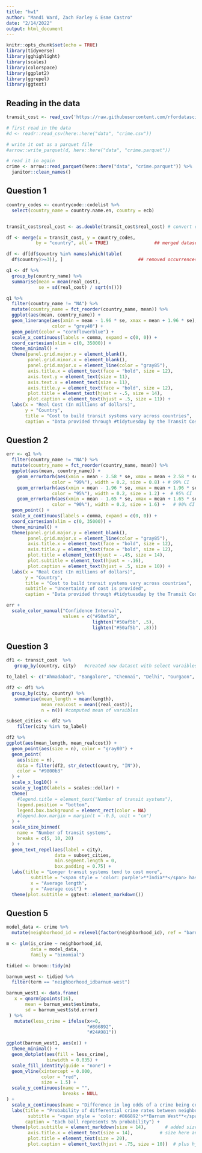 ---
title: "hw1"
author: "Mandi Ward, Zach Farley & Esme Castro"
date: "2/14/2022"
output: html_document
---

```{r setup, include=FALSE}
knitr::opts_chunk$set(echo = TRUE)
library(tidyverse)
library(gghighlight)
library(scales)
library(colorspace)
library(ggplot2)
library(ggrepel)
library(ggtext)
```

## Reading in the data
```{r}
transit_cost <- read_csv('https://raw.githubusercontent.com/rfordatascience/tidytuesday/master/data/2021/2021-01-05/transit_cost.csv')

# first read in the data
#d <- readr::read_csv(here::here("data", "crime.csv"))

# write it out as a parquet file
#arrow::write_parquet(d, here::here("data", "crime.parquet"))

# read it in again
crime <- arrow::read_parquet(here::here("data", "crime.parquet")) %>% 
  janitor::clean_names()
```

## Question 1
```{r reproduce-plot}
country_codes <- countrycode::codelist %>% 
  select(country_name = country.name.en, country = ecb)


transit_cost$real_cost <- as.double(transit_cost$real_cost) # convert chr to dbl

df <- merge(x = transit_cost, y = country_codes,
           by = "country", all = TRUE)                 ## merged datasets

df <- df[df$country %in% names(which(table(
  df$country)>=3)), ]                            ## removed occurrences > 3

q1 <- df %>% 
  group_by(country_name) %>% 
  summarise(mean = mean(real_cost),
            se = sd(real_cost) / sqrt(n()))

q1 %>% 
  filter(country_name != "NA") %>% 
  mutate(country_name = fct_reorder(country_name, mean)) %>% 
  ggplot(aes(mean, country_name)) +
  geom_linerange(aes(xmin = mean - 1.96 * se, xmax = mean + 1.96 * se),
                 color = "grey40") +
  geom_point(color = "cornflowerblue") +
  scale_x_continuous(labels = comma, expand = c(0, 0)) +
  coord_cartesian(xlim = c(0, 35000)) +
  theme_minimal() +
  theme(panel.grid.major.y = element_blank(),
        panel.grid.minor.x = element_blank(),
        panel.grid.major.x = element_line(color = "gray85"),
        axis.title.x = element_text(face = "bold", size = 12),
        axis.text.y = element_text(size = 11),
        axis.text.x = element_text(size = 11),
        axis.title.y = element_text(face = "bold", size = 12),
        plot.title = element_text(hjust = -.5, size = 14),
        plot.caption = element_text(hjust = .5, size = 11)) +
  labs(x = "Real Cost (In millions of dollars)",
       y = "Country",
       title = "Cost to build transit systems vary across countries",
       caption = "Data provided through #tidytuesday by the Transit Costs Project")
```

## Question 2
```{r uncertainty-plot}
err <- q1 %>% 
  filter(country_name != "NA") %>% 
  mutate(country_name = fct_reorder(country_name, mean)) %>% 
  ggplot(aes(mean, country_name)) +
    geom_errorbarh(aes(xmin = mean - 2.58 * se, xmax = mean + 2.58 * se,
                 color = "99%"), width = 0.2, size = 0.8) + # 99% CI
    geom_errorbarh(aes(xmin = mean - 1.96 * se, xmax = mean + 1.96 * se,
                 color = "95%"), width = 0.2, size = 1.2) +  # 95% CI
    geom_errorbarh(aes(xmin = mean - 1.65 * se, xmax = mean + 1.65 * se,
                 color = "90%"), width = 0.2, size = 1.6) +   # 90% CI
  geom_point() +
  scale_x_continuous(labels = comma, expand = c(0, 0)) +
  coord_cartesian(xlim = c(0, 35000)) +
  theme_minimal() +
  theme(panel.grid.major.y = element_blank(),
        panel.grid.major.x = element_line(color = "gray85"),
        axis.title.x = element_text(face = "bold", size = 12),
        axis.title.y = element_text(face = "bold", size = 12),
        plot.title = element_text(hjust = -.45, size = 14),
        plot.subtitle = element_text(hjust = -.16),
        plot.caption = element_text(hjust = .5, size = 10)) +
  labs(x = "Real Cost (In millions of dollars)",
       y = "Country",
       title = "Cost to build transit systems vary across countries",
       subtitle = "Uncertainty of cost is provided",
       caption = "Data provided through #tidytuesday by the Transit Costs Project")

err +
  scale_color_manual("Confidence Interval",
                     values = c("#50af5b",
                                lighten("#50af5b", .5),
                                lighten("#50af5b", .8)))
```

## Question 3
```{r}
df1 <- transit_cost  %>%
   group_by(country, city)   #created new dataset with select varaibles 

to_label <- c("Ahmadabad", "Bangalore", "Chennai", "Delhi", "Gurgaon", "Hyderabad","Kochi", "Nagpur")

df2 <- df1 %>% 
  group_by(city, country) %>% 
   summarise(mean_length = mean(length), 
             mean_realcost = mean((real_cost)), 
             n = n()) #computed mean of varaibles

subset_cities <- df2 %>%
    filter(city %in% to_label)

df2 %>% 
ggplot(aes(mean_length, mean_realcost)) +
  geom_point(aes(size = n), color = "gray80") +
  geom_point(
    aes(size = n),
    data = filter(df2, str_detect(country, "IN")),
    color = "#9800b3"
  ) +
  scale_x_log10() +
  scale_y_log10(labels = scales::dollar) +
  theme(
    #legend.title = element_text("Number of transit systems"),
    legend.position = "bottom",
    legend.box.background = element_rect(color = NA)
    #legend.box.margin = margin(t = -0.5, unit = "cm")
  ) +
  scale_size_binned(
    name = "Number of transit systems", 
    breaks = c(5, 10, 20)
  ) +
  geom_text_repel(aes(label = city),
                  data = subset_cities,
                  min.segment.length = 0, 
                  box.padding = 0.75) +
  labs(title = "Longer transit systems tend to cost more",
         subtitle = "<span style = 'color: purple'>**India**</span> has among the most transit systems in the world",
         x = "Average length",
         y = "Average cost") +
  theme(plot.subtitle = ggtext::element_markdown()) 

```

## Question 5
```{r}
model_data <- crime %>% 
  mutate(neighborhood_id = relevel(factor(neighborhood_id), ref = "barnum"))

m <- glm(is_crime ~ neighborhood_id, 
         data = model_data,
         family = "binomial")

tidied <- broom::tidy(m)
```

```{r}
barnum_west <- tidied %>% 
  filter(term == "neighborhood_idbarnum-west")

barnum_west1 <- data.frame(
   x = qnorm(ppoints(16),
       mean = barnum_west$estimate,
       sd = barnum_west$std.error)
 ) %>% 
   mutate(less_crime = ifelse(x<=0, 
                              "#866892", 
                              "#24A981"))

ggplot(barnum_west1, aes(x)) +
  theme_minimal() +
  geom_dotplot(aes(fill = less_crime), 
               binwidth = 0.035) +
  scale_fill_identity(guide = "none") +
  geom_vline(xintercept = 0.000,
             color = "red",
             size = 1.5) +
  scale_y_continuous(name = "",
                     breaks = NULL
) +
  scale_x_continuous(name = "Difference in log odds of a crime being committed") +
  labs(title = "Probability of differential crime rates between neighborhoods",
        subtitle = "<span style = 'color: #866892'>**Barnum West**</span> compared to <span style = 'color: #24A981'>**Barnum**</span>",
       caption = "Each ball represents 5% probability") +
  theme(plot.subtitle = element_markdown(size = 14),       # added size here
        axis.title.x = element_text(size = 14),          # size here and below
        plot.title = element_text(size = 20),
        plot.caption = element_text(hjust = .75, size = 10))  # plus hjust here
```
